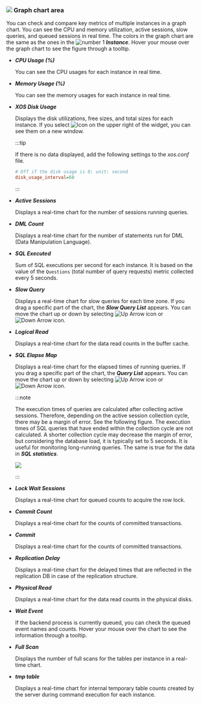 ### ![](/img/number-02.png) Graph chart area

You can check and compare key metrics of multiple instances in a graph chart. You can see the CPU and memory utilization, active sessions, slow queries, and queued sessions in real time. The colors in the graph chart are the same as the ones in the ![number 1](/img/number-01.png) **_Instance_**. Hover your mouse over the graph chart to see the figure through a tooltip.

-   **_CPU Usage (%)_**

    You can see the CPU usages for each instance in real time.

-   **_Memory Usage (%)_**

    You can see the memory usages for each instance in real time.

-   **_XOS Disk Usage_**

    Displays the disk utilizations, free sizes, and total sizes for each instance. If you select ![Icon](/img/ico-expander.svg) on the upper right of the widget, you can see them on a new window.

    :::tip

    If there is no data displayed, add the following settings to the _xos.conf_ file.

    ```ini title='xos.conf'
    # Off if the disk usage is 0; unit: second
    disk_usage_interval=60
    ```

    :::

-   **_Active Sessions_**

    Displays a real-time chart for the number of sessions running queries.

<InDoc product='postgresql'>

-   **_DML Count_**

    Displays a real-time chart for the number of statements run for DML (Data Manipulation Language).

</InDoc>

<InDoc product='mysql'>

-   **_SQL Executed_**

    Sum of SQL executions per second for each instance. It is based on the value of the `Questions` (total number of query requests) metric collected every 5 seconds.

</InDoc>

-   **_Slow Query_**

    Displays a real-time chart for slow queries for each time zone. If you drag a specific part of the chart, the **_Slow Query List_** appears. You can move the chart up or down by selecting ![Up Arrow icon](/img/up-arrow.svg) or ![Down Arrow icon](/img/down-arrow.svg).

-   **_Logical Read_**

    Displays a real-time chart for the data read counts in the buffer cache.

-   **_SQL Elapse Map_**

    Displays a real-time chart for the elapsed times of running queries. If you drag a specific part of the chart, the **_Query List_** appears. You can move the chart up or down by selecting ![Up Arrow icon](/img/up-arrow.svg) or ![Down Arrow icon](/img/down-arrow.svg).

    :::note

    The execution times of queries are calculated after collecting active sessions. Therefore, depending on the active session collection cycle, there may be a margin of error. See the following figure. The execution times of SQL queries that have ended within the collection cycle are not calculated. A shorter collection cycle may decrease the margin of error, but considering the database load, it is typically set to 5 seconds. It is useful for monitoring long-running queries. The same is true for the data in **_SQL statistics_**.

    ![](/img/db-sql-elapse-map-example.png)

    :::

-   **_Lock Wait Sessions_**

    Displays a real-time chart for queued counts to acquire the row lock.

<InDoc product='postgresql'>

-   **_Commit Count_**

    Displays a real-time chart for the counts of committed transactions.

</InDoc>

<InDoc product='mysql'>

-   **_Commit_**

    Displays a real-time chart for the counts of committed transactions.

</InDoc>

-   **_Replication Delay_**

    Displays a real-time chart for the delayed times that are reflected in the replication DB in case of the replication structure.

-   **_Physical Read_**

    Displays a real-time chart for the data read counts in the physical disks.

<InDoc product='postgresql'>

-   **_Wait Event_**

    If the backend process is currently queued, you can check the queued event names and counts. Hover your mouse over the chart to see the information through a tooltip.

</InDoc>

<InDoc product='mysql'>

-   **_Full Scan_**

    Displays the number of full scans for the tables per instance in a real-time chart.

-   **_tmp table_**

    Displays a real-time chart for internal temporary table counts created by the server during command execution for each instance.

</InDoc>
